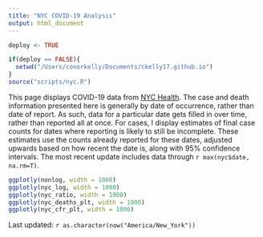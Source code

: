 ```yaml
---
title: "NYC COVID-19 Analysis"
output: html_document
---
```


```r
deploy <- TRUE

if(deploy == FALSE){
  setwd("/Users/conorkelly/Documents/ckelly17.github.io")
}
source("scripts/nyc.R")
```
This page displays COVID-19 data from [NYC Health](https://www1.nyc.gov/site/doh/covid/covid-19-main.page). The case and death information presented here is generally by date of occurrence, rather than date of report. As such, data for a particular date gets filled in over time, rather than reported all at once. For cases, I display estimates of final case counts for dates where reporting is likely to still be incomplete. These estimates use the counts already reported for these dates, adjusted upwards based on how recent the date is, along with 95% confidence intervals. The most recent update includes data through ``r max(nyc$date, na.rm=T)``.
```r
ggplotly(nonlog, width = 1000)
ggplotly(nyc_log, width = 1000)
ggplotly(nyc_ratio, width = 1000)
ggplotly(nyc_deaths_plt, width = 1000)
ggplotly(nyc_cfr_plt, width = 1000)

```

Last updated: ``r as.character(now("America/New_York"))``

